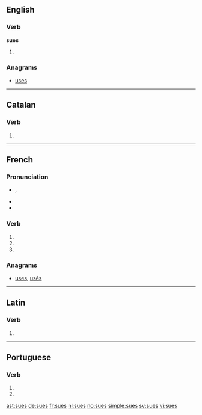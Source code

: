 {{also|Sues|sués}}
==English==

===Verb===
'''sues'''

# {{third-person singular of|sue}}

===Anagrams===
* [[uses#English|uses]]

----

==Catalan==

===Verb===
{{head|ca|verb form}}

# {{ca-verb form of|p=2|n=sg|t=pres|m=ind|suar}}

----

==French==

===Pronunciation===
* {{IPA|lang=fr|/sy/}}, {{X-SAMPA|lang=fr|/sy/}}
* {{homophones|su|sue|suent|sus|sut|sût|lang=fr}}
* {{rhymes|y|lang=fr}}

===Verb===
{{fr-verb-form}}

# {{conjugation of|suer||2|s|pres|ind|lang=fr}}
# {{conjugation of|suer||2|s|pres|sub|lang=fr}}
# {{form of|Plural feminine of past participle|savoir|lang=fr}}

===Anagrams===
* [[uses#French|uses]], [[usés#French|usés]]

----

==Latin==

===Verb===
{{la-verb-form|suēs}}

# {{conjugation of|suo|suō|2|s|fut|act|ind|lang=la}}

----

==Portuguese==

===Verb===
{{pt-verb-form|suar}}

# {{pt-verb form of|suar|ar|imperative|negative|singular|second}}
# {{pt-verb form of|suar|ar|subjunctive|present|singular|second}}

[[ast:sues]]
[[de:sues]]
[[fr:sues]]
[[nl:sues]]
[[no:sues]]
[[simple:sues]]
[[sv:sues]]
[[vi:sues]]